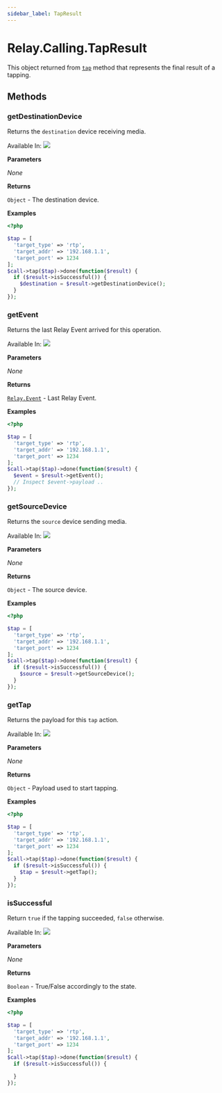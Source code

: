 ```yaml
---
sidebar_label: TapResult
---
```


# Relay.Calling.TapResult

This object returned from [`tap`](php/reference/relay_calling/call.mdx#tap) method that represents the final result of a tapping.

## Methods

<div class="method-definitions"></div>

### getDestinationDevice

Returns the `destination` device receiving media.

Available In: <img class="method-available-tag" src="https://img.shields.io/badge/-v2.1+-brightgreen.svg" />

**Parameters**

_None_

**Returns**

`Object` - The destination device.

**Examples**

```php title="Tapping audio from the call and then inspect the destination device."
<?php

$tap = [
  'target_type' => 'rtp',
  'target_addr' => '192.168.1.1',
  'target_port' => 1234
];
$call->tap($tap)->done(function($result) {
  if ($result->isSuccessful()) {
    $destination = $result->getDestinationDevice();
  }
});
```

### getEvent

Returns the last Relay Event arrived for this operation.

Available In: <img class="method-available-tag" src="https://img.shields.io/badge/-v2.1+-brightgreen.svg" />

**Parameters**

_None_

**Returns**

[`Relay.Event`](php/reference/relay_event.mdx) - Last Relay Event.

**Examples**

```php title="Tapping audio from the call and grab the result when it's completed."
<?php

$tap = [
  'target_type' => 'rtp',
  'target_addr' => '192.168.1.1',
  'target_port' => 1234
];
$call->tap($tap)->done(function($result) {
  $event = $result->getEvent();
  // Inspect $event->payload ..
});
```

### getSourceDevice

Returns the `source` device sending media.

Available In: <img class="method-available-tag" src="https://img.shields.io/badge/-v2.1+-brightgreen.svg" />

**Parameters**

_None_

**Returns**

`Object` - The source device.

**Examples**

```php title="Tapping audio from the call and then inspect the source device."
<?php

$tap = [
  'target_type' => 'rtp',
  'target_addr' => '192.168.1.1',
  'target_port' => 1234
];
$call->tap($tap)->done(function($result) {
  if ($result->isSuccessful()) {
    $source = $result->getSourceDevice();
  }
});
```

### getTap

Returns the payload for this `tap` action.

Available In: <img class="method-available-tag" src="https://img.shields.io/badge/-v2.1+-brightgreen.svg" />

**Parameters**

_None_

**Returns**

`Object` - Payload used to start tapping.

**Examples**

```php title="Tapping audio from the call and then inspect the 'tap' payload."
<?php

$tap = [
  'target_type' => 'rtp',
  'target_addr' => '192.168.1.1',
  'target_port' => 1234
];
$call->tap($tap)->done(function($result) {
  if ($result->isSuccessful()) {
    $tap = $result->getTap();
  }
});
```

### isSuccessful

Return `true` if the tapping succeeded, `false` otherwise.

Available In: <img class="method-available-tag" src="https://img.shields.io/badge/-v2.1+-brightgreen.svg" />

**Parameters**

_None_

**Returns**

`Boolean` - True/False accordingly to the state.

**Examples**

```php title="Tapping audio from the call and then check if it has ended successfully."
<?php

$tap = [
  'target_type' => 'rtp',
  'target_addr' => '192.168.1.1',
  'target_port' => 1234
];
$call->tap($tap)->done(function($result) {
  if ($result->isSuccessful()) {

  }
});
```
